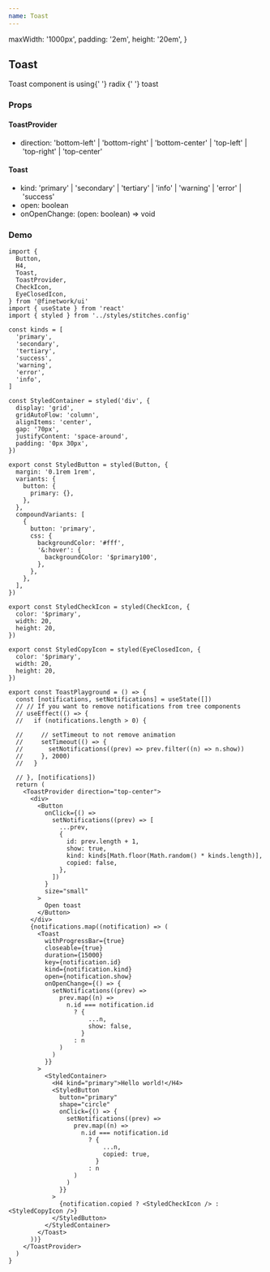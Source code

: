 ```yaml
---
name: Toast
---
```



  maxWidth: '1000px',
  padding: '2em',
  height: '20em',
}

<div />
<div>
  <H2 font="secondary">Toast</H2>
</div>

<div>
  <Paragraph4>
    Toast component is using{' '}
    <Link
      href="https://www.radix-ui.com/docs/primitives/components/toast"
      target="_bank"
    >
      radix
    </Link>{' '}
    toast
  </Paragraph4>
</div>

<div>
  <H3 font="secondary">Props</H3>
  <div style={{ marginTop: '1rem' }}>
    <H4 font="secondary">ToastProvider</H4>
    <ul>
      <li>
        direction: 'bottom-left' | 'bottom-right' | 'bottom-center' | 'top-left'
        | 'top-right' | 'top-center'
      </li>
    </ul>
  </div>
  <div style={{ marginTop: '1rem' }}>
    <H4 font="secondary">Toast</H4>
    <ul>
      <li>
        kind: 'primary' | 'secondary' | 'tertiary' | 'info' | 'warning' |
        'error' | 'success'
      </li>
      <li>open: boolean</li>
      <li>onOpenChange: (open: boolean) => void</li>
    </ul>
  </div>
</div>

<div>
  <H3 font="secondary">Demo</H3>
  <ToastPlayground />
</div>

```tsx
import {
  Button,
  H4,
  Toast,
  ToastProvider,
  CheckIcon,
  EyeClosedIcon,
} from '@finetwork/ui'
import { useState } from 'react'
import { styled } from '../styles/stitches.config'

const kinds = [
  'primary',
  'secondary',
  'tertiary',
  'success',
  'warning',
  'error',
  'info',
]

const StyledContainer = styled('div', {
  display: 'grid',
  gridAutoFlow: 'column',
  alignItems: 'center',
  gap: '70px',
  justifyContent: 'space-around',
  padding: '0px 30px',
})

export const StyledButton = styled(Button, {
  margin: '0.1rem 1rem',
  variants: {
    button: {
      primary: {},
    },
  },
  compoundVariants: [
    {
      button: 'primary',
      css: {
        backgroundColor: '#fff',
        '&:hover': {
          backgroundColor: '$primary100',
        },
      },
    },
  ],
})

export const StyledCheckIcon = styled(CheckIcon, {
  color: '$primary',
  width: 20,
  height: 20,
})

export const StyledCopyIcon = styled(EyeClosedIcon, {
  color: '$primary',
  width: 20,
  height: 20,
})

export const ToastPlayground = () => {
  const [notifications, setNotifications] = useState([])
  // // If you want to remove notifications from tree components
  // useEffect(() => {
  //   if (notifications.length > 0) {

  //     // setTimeout to not remove animation
  //     setTimeout(() => {
  //       setNotifications((prev) => prev.filter((n) => n.show))
  //     }, 2000)
  //   }

  // }, [notifications])
  return (
    <ToastProvider direction="top-center">
      <div>
        <Button
          onClick={() =>
            setNotifications((prev) => [
              ...prev,
              {
                id: prev.length + 1,
                show: true,
                kind: kinds[Math.floor(Math.random() * kinds.length)],
                copied: false,
              },
            ])
          }
          size="small"
        >
          Open toast
        </Button>
      </div>
      {notifications.map((notification) => (
        <Toast
          withProgressBar={true}
          closeable={true}
          duration={15000}
          key={notification.id}
          kind={notification.kind}
          open={notification.show}
          onOpenChange={() => {
            setNotifications((prev) =>
              prev.map((n) =>
                n.id === notification.id
                  ? {
                      ...n,
                      show: false,
                    }
                  : n
              )
            )
          }}
        >
          <StyledContainer>
            <H4 kind="primary">Hello world!</H4>
            <StyledButton
              button="primary"
              shape="circle"
              onClick={() => {
                setNotifications((prev) =>
                  prev.map((n) =>
                    n.id === notification.id
                      ? {
                          ...n,
                          copied: true,
                        }
                      : n
                  )
                )
              }}
            >
              {notification.copied ? <StyledCheckIcon /> : <StyledCopyIcon />}
            </StyledButton>
          </StyledContainer>
        </Toast>
      ))}
    </ToastProvider>
  )
}
```

